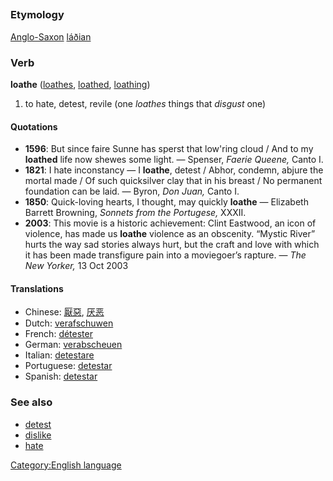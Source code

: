 =={{en}}==
[[Category:English language]]
===Etymology===
[[Anglo-Saxon]] [[láðian]]
===Verb===
'''loathe''' ([[loathes]], [[loathed]], [[loathing]])

# to hate, detest, revile (one ''loathes'' things that ''disgust'' one)

====Quotations====
*'''1596''': But since faire Sunne has sperst that low'ring cloud / And to my '''loathed''' life now shewes some light. &mdash; Spenser, ''Faerie Queene,'' Canto I.
*'''1821''': I hate inconstancy &mdash; I '''loathe''', detest / Abhor, condemn, abjure the mortal made / Of such quicksilver clay that in his breast / No permanent foundation can be laid. &mdash; Byron, ''Don Juan,'' Canto I.
*'''1850''': Quick-loving hearts, I thought, may quickly '''loathe''' &mdash; Elizabeth Barrett Browning, ''Sonnets from the Portugese,'' XXXII.
*'''2003''': This movie is a historic achievement: Clint Eastwood, an icon of violence, has made us '''loathe''' violence as an obscenity. “Mystic River” hurts the way sad stories always hurt, but the craft and love with which it has been made transfigure pain into a moviegoer’s rapture. &mdash; ''The New Yorker,'' 13 Oct 2003

====Translations====
*Chinese: [[厭惡]], [[厌恶]]
*Dutch: [[verafschuwen]]
*French: [[détester]]
*German: [[verabscheuen]]
*Italian: [[detestare]]
*Portuguese: [[detestar]]
*Spanish: [[detestar]]

===See also===
*[[detest]]
*[[dislike]]
*[[hate]]